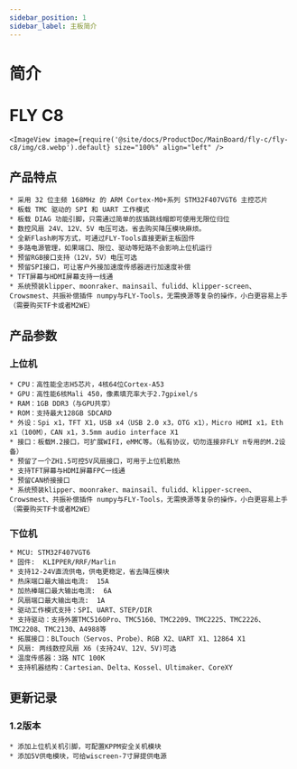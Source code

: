 ```yaml
---
sidebar_position: 1
sidebar_label: 主板简介
---
```




# 简介

# FLY C8


    <ImageView image={require('@site/docs/ProductDoc/MainBoard/fly-c/fly-c8/img/c8.webp').default} size="100%" align="left" />

## 产品特点

    * 采用 32 位主频 168MHz 的 ARM Cortex-M0+系列 STM32F407VGT6 主控芯片
    * 板载 TMC 驱动的 SPI 和 UART 工作模式
    * 板载 DIAG 功能引脚，只需通过简单的拔插跳线帽即可使用无限位归位
    * 数控风扇 24V、12V、5V 电压可选，省去购买降压模块麻烦。
    * 全新Flash刷写方式，可通过FLY-Tools直接更新主板固件
    * 多路电源管理，如果端口、限位、驱动等短路不会影响上位机运行
    * 预留RGB接口支持（12V，5V）电压可选
    * 预留SPI接口，可让客户外接加速度传感器进行加速度补偿
    * TFT屏幕与HDMI屏幕支持一线通
    * 系统预装klipper、moonraker、mainsail、fulidd、klipper-screen、Crowsmest、共振补偿插件 numpy与FLY-Tools，无需换源等复杂的操作，小白更容易上手（需要购买TF卡或者M2WE）

## 产品参数

### 上位机
    * CPU：高性能全志H5芯片，4核64位Cortex-A53
    * GPU：高性能6核Mali 450，像素填充率大于2.7gpixel/s
    * RAM：1GB DDR3（与GPU共享）
    * ROM：支持最大128GB SDCARD
    * 外设：Spi x1，TFT X1，USB x4（USB 2.0 x3，OTG x1），Micro HDMI x1，Eth x1（100M），CAN x1，3.5mm audio interface X1
    * 接口：板载M.2接口，可扩展WIFI，eMMC等。（私有协议，切勿连接非FLY π专用的M.2设备）
    * 预留了一个ZH1.5可控5V风扇接口，可用于上位机散热
    * 支持TFT屏幕与HDMI屏幕FPC一线通
    * 预留CAN桥接接口
    * 系统预装klipper、moonraker、mainsail、fulidd、klipper-screen、Crowsmest、共振补偿插件 numpy与FLY-Tools，无需换源等复杂的操作，小白更容易上手（需要购买TF卡或者M2WE）

### 下位机

    * MCU: STM32F407VGT6
    * 固件:  KLIPPER/RRF/Marlin
    * 支持12-24V直流供电，供电更稳定，省去降压模块
    * 热床端口最大输出电流:  15A
    * 加热棒端口最大输出电流:  6A
    * 风扇端口最大输出电流:  1A
    * 驱动工作模式支持：SPI、UART、STEP/DIR
    * 支持驱动：支持外置TMC5160Pro、TMC5160、TMC2209、TMC2225、TMC2226、TMC2208、TMC2130、A4988等
    * 拓展接口：BLTouch（Servos、Probe）、RGB X2、UART X1、12864 X1
    * 风扇: 两线数控风扇 X6 (支持24V、12V、5V)可选
    * 温度传感器：3路 NTC 100K
    * 支持机器结构：Cartesian、Delta、Kossel、Ultimaker、CoreXY

## 更新记录

### 1.2版本

    * 添加上位机关机引脚，可配置KPPM安全关机模块
    * 添加5V供电模块，可给wiscreen-7寸屏提供电源

